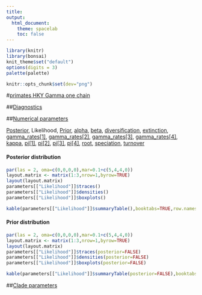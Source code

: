 ```yaml
---
title:
output: 
  html_document: 
    theme: spacelab
    toc: false
---
```

```r
library(knitr)
library(bonsai)
knit_theme$set("default")
options(digits = 3)
palette(palette)
```
```r
knitr::opts_chunk$set(dev="png")
```
#[primates HKY Gamma one chain](_main_bonsai_page.html)

##[Diagnostics](flags.html)

##[Numerical parameters](numeric_parameters.html)

[Posterior](Posterior_bonsai_page.html), 
Likelihood, 
[Prior](Prior_bonsai_page.html), 
[alpha](alpha_bonsai_page.html), 
[beta](beta_bonsai_page.html), 
[diversification](diversification_bonsai_page.html), 
[extinction](extinction_bonsai_page.html), 
[gamma_rates[1]](gamma_rates[1]_bonsai_page.html), 
[gamma_rates[2]](gamma_rates[2]_bonsai_page.html), 
[gamma_rates[3]](gamma_rates[3]_bonsai_page.html), 
[gamma_rates[4]](gamma_rates[4]_bonsai_page.html), 
[kappa](kappa_bonsai_page.html), 
[pi[1]](pi[1]_bonsai_page.html), 
[pi[2]](pi[2]_bonsai_page.html), 
[pi[3]](pi[3]_bonsai_page.html), 
[pi[4]](pi[4]_bonsai_page.html), 
[root](root_bonsai_page.html), 
[speciation](speciation_bonsai_page.html), 
[turnover](turnover_bonsai_page.html)

#### Posterior distribution
```r
par(las = 2, oma=c(0,0,0,0),mar=0.1+c(5,4,4,0))
layout.matrix <- matrix(1:3,nrow=1,byrow=TRUE)
layout(layout.matrix)
parameters[["Likelihood"]]$traces()
parameters[["Likelihood"]]$densities()
parameters[["Likelihood"]]$boxplots()
```

```r
kable(parameters[["Likelihood"]]$summaryTable(),booktabs=TRUE,row.names=TRUE)
```

#### Prior distribution
```r
par(las = 2, oma=c(0,0,0,0),mar=0.1+c(5,4,4,0))
layout.matrix <- matrix(1:3,nrow=1,byrow=TRUE)
layout(layout.matrix)
parameters[["Likelihood"]]$traces(posterior=FALSE)
parameters[["Likelihood"]]$densities(posterior=FALSE)
parameters[["Likelihood"]]$boxplots(posterior=FALSE)
```

```r
kable(parameters[["Likelihood"]]$summaryTable(posterior=FALSE),booktabs=TRUE,row.names=TRUE)
```

##[Clade parameters](clade_parameters.html)

